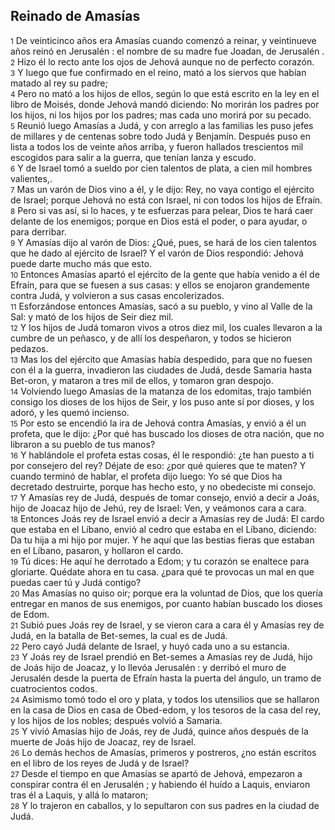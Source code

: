 == Reinado de Amasías ==

{{anchor|1}} <small>1</small> De veinticinco años era Amasías cuando comenzó a reinar, y veintinueve años reinó en Jerusalén : el nombre de su madre fue Joadan, de Jerusalén .<br>
{{anchor|2}} <small>2</small> Hizo él lo recto ante los ojos de Jehová aunque no de perfecto corazón.<br>
{{anchor|3}} <small>3</small> Y luego que fue confirmado en el reino, mató a los siervos que habían matado al rey su padre;<br>
{{anchor|4}} <small>4</small> Pero no mató a los hijos de ellos,  según lo que está escrito en la ley en el libro de Moisés, donde Jehová mandó diciendo: No morirán los padres por los hijos, ni los hijos por los padres; mas cada uno morirá por su pecado.<br>
{{anchor|5}} <small>5</small> Reunió luego Amasías a Judá, y con arreglo a las familias les puso jefes de millares y de centenas sobre todo Judá y Benjamín. Después puso en lista a todos los de veinte años arriba, y fueron hallados trescientos mil escogidos para salir a la guerra, que tenían lanza y escudo.<br>
{{anchor|6}} <small>6</small> Y de Israel tomó a sueldo por cien talentos de plata,   a cien mil hombres valientes,.<br>
{{anchor|7}} <small>7</small> Mas un varón de Dios vino a él, y le dijo: Rey, no vaya contigo el ejército de Israel; porque Jehová no está con Israel, ni con todos los hijos de Efraín.<br>
{{anchor|8}} <small>8</small> Pero si vas así, si lo haces, y te esfuerzas para pelear, Dios te hará caer delante de los enemigos; porque en Dios está el poder, o para ayudar, o para derribar.<br>
{{anchor|9}} <small>9</small> Y Amasías dijo al varón de Dios: ¿Qué, pues, se hará de los cien talentos   que he dado al ejército de Israel? Y el varón de Dios respondió: Jehová puede darte mucho más que esto.<br>
{{anchor|10}} <small>10</small> Entonces Amasías apartó el ejército de la gente que había venido a él de Efraín, para que se fuesen a sus casas: y ellos se enojaron grandemente contra Judá, y volvieron a sus casas encolerizados.<br>
{{anchor|11}} <small>11</small> Esforzándose entonces Amasías, sacó a su pueblo, y vino al Valle de la Sal: y mató de los hijos de Seir diez mil.<br>
{{anchor|12}} <small>12</small> Y los hijos de Judá tomaron vivos a otros diez mil, los cuales llevaron a la cumbre de un peñasco, y de allí los despeñaron, y todos se hicieron pedazos.<br>
{{anchor|13}} <small>13</small> Mas los del ejército que Amasías había despedido, para que no fuesen con él a la guerra, invadieron las ciudades de Judá, desde Samaria hasta Bet-oron, y mataron a tres mil de ellos, y tomaron gran despojo.<br>
{{anchor|14}} <small>14</small> Volviendo luego Amasías de la matanza de los edomitas, trajo también consigo los dioses de los hijos de Seir, y los puso ante sí por dioses, y los adoró, y les quemó incienso.<br>
{{anchor|15}} <small>15</small> Por esto se encendió la ira de Jehová contra Amasías, y envió a él un profeta, que le dijo: ¿Por qué has buscado los dioses de otra nación, que no libraron a su pueblo de tus manos?<br>
{{anchor|16}} <small>16</small> Y hablándole el profeta estas cosas, él le respondió: ¿te han puesto a ti por consejero del rey? Déjate de eso: ¿por qué quieres que te maten? Y cuando terminó de hablar, el profeta dijo luego: Yo sé que Dios ha decretado destruirte, porque has hecho esto, y no obedeciste mi consejo.<br>
{{anchor|17}} <small>17</small> Y Amasías rey de Judá, después de tomar consejo, envió a decir a Joás, hijo de Joacaz hijo de Jehú, rey de Israel: Ven, y veámonos cara a cara.<br>
{{anchor|18}} <small>18</small> Entonces Joás rey de Israel envió a decir a Amasías rey de Judá: El cardo que estaba en el Líbano, envió al cedro que estaba en el Líbano, diciendo: Da tu hija a mi hijo por mujer. Y he aquí que las bestias fieras que estaban en el Líbano, pasaron, y hollaron el cardo.<br>
{{anchor|19}} <small>19</small> Tú dices: He aquí he derrotado a Edom; y tu corazón se enaltece para gloriarte. Quédate ahora en tu casa. ¿para qué te provocas un mal en que puedas caer tú y Judá contigo?<br>
{{anchor|20}} <small>20</small> Mas Amasías no quiso oir; porque era la voluntad de Dios, que los quería entregar en manos de sus enemigos, por cuanto habían buscado los dioses de Edom.<br>
{{anchor|21}} <small>21</small> Subió pues Joás rey de Israel, y se vieron cara a cara él y Amasías rey de Judá, en la batalla de Bet-semes, la cual es de Judá.<br>
{{anchor|22}} <small>22</small> Pero cayó Judá delante de Israel, y huyó cada uno a su estancia.<br>
{{anchor|23}} <small>23</small> Y Joás rey de Israel prendió en Bet-semes a Amasías rey de Judá, hijo de Joás hijo de Joacaz, y lo  llevóa Jerusalén : y derribó el muro de Jerusalén  desde la puerta de Efraín hasta la puerta del ángulo, un tramo de cuatrocientos codos.<br>
{{anchor|24}} <small>24</small> Asimismo tomó todo el oro y plata, y todos los utensilios que se hallaron en la casa de Dios en casa de Obed-edom, y los tesoros de la casa del rey, y los hijos de los nobles; después volvió a Samaria.<br>
{{anchor|25}} <small>25</small> Y vivió Amasías hijo de Joás, rey de Judá, quince años después de la muerte de Joás hijo de Joacaz, rey de Israel.<br>
{{anchor|26}} <small>26</small> Lo demás hechos de Amasías, primeros y postreros, ¿no están escritos en el libro de los reyes de Judá y de Israel?<br>
{{anchor|27}} <small>27</small> Desde el tiempo en que Amasías se apartó de Jehová, empezaron a conspirar contra él en Jerusalén ; y habiendo él huído a Laquis, enviaron tras él a Laquis, y allá lo mataron;<br>
{{anchor|28}} <small>28</small> Y lo trajeron en caballos, y lo sepultaron con sus padres en la ciudad de Judá.<br>
